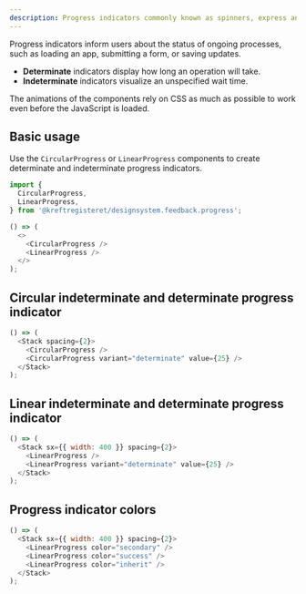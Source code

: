```yaml
---
description: Progress indicators commonly known as spinners, express an unspecified wait time or display the length of a process
---
```



Progress indicators inform users about the status of ongoing processes, such as loading an app, submitting a form, or saving updates.

- **Determinate** indicators display how long an operation will take.
- **Indeterminate** indicators visualize an unspecified wait time.

The animations of the components rely on CSS as much as possible to work even before the JavaScript is loaded.

## Basic usage

Use the `CircularProgress` or `LinearProgress` components to create determinate and indeterminate progress indicators.

```js
import {
  CircularProgress,
  LinearProgress,
} from '@kreftregisteret/designsystem.feedback.progress';

() => (
  <>
    <CircularProgress />
    <LinearProgress />
  </>
);
```

## Circular indeterminate and determinate progress indicator

```js live
() => (
  <Stack spacing={2}>
    <CircularProgress />
    <CircularProgress variant="determinate" value={25} />
  </Stack>
);
```

## Linear indeterminate and determinate progress indicator

```js live
() => (
  <Stack sx={{ width: 400 }} spacing={2}>
    <LinearProgress />
    <LinearProgress variant="determinate" value={25} />
  </Stack>
);
```

## Progress indicator colors

```js live
() => (
  <Stack sx={{ width: 400 }} spacing={2}>
    <LinearProgress color="secondary" />
    <LinearProgress color="success" />
    <LinearProgress color="inherit" />
  </Stack>
);
```
